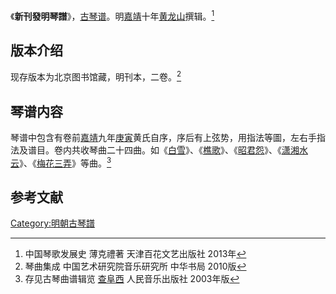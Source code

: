 《'''新刊發明琴譜'''》，[[古琴谱|古琴谱]]。明[[嘉靖|嘉靖]]十年[[黄龙山|黄龙山]]撰辑。<ref>中国琴歌发展史 薄克禮著 天津百花文艺出版社 2013年</ref>

==版本介绍==

现存版本为北京图书馆藏，明刊本，二卷。<ref>琴曲集成 中国艺术研究院音乐研究所 中华书局 2010版</ref>

==琴谱内容==

琴谱中包含有卷前[[嘉靖|嘉靖]]九年[[庚寅|庚寅]]黄氏自序，序后有上弦势，用指法等圖，左右手指法及谱目。卷内共收琴曲二十四曲。如《[[白雪|白雪]]》、《[[樵歌|樵歌]]》、《[[昭君怨|昭君怨]]》、《[[潇湘水云|潇湘水云]]》、《[[梅花三弄|梅花三弄]]》等曲。<ref>存见古琴曲谱辑览 [[查阜西|查阜西]] 人民音乐出版社 2003年版</ref>

==参考文献==
{{reflist}}
[[Category:明朝古琴譜|Category:明朝古琴譜]]